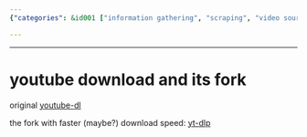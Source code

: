 ```yaml
---
{"categories": &id001 ["information gathering", "scraping", "video sources", "youtube"], "category": "Video Downloaders", "date": "2023-12-22 23:52:59", "description": "This article compares two popular YouTube video download tools, 'youtube-dl' and its updated fork 'yt-dlp.' The original tool, 'youtube-dl,' is compared to its improved version in terms of speed. The article highlights the differences between these two tools and provides information on which one might be more suitable for users depending on their needs.", "tags": *id001, "title": "youtube download and its fork"}

---
```


------

# youtube download and its fork

original [youtube-dl](https://github.com/ytdl-org/youtube-dl)

the fork with faster (maybe?) download speed: [yt-dlp](https://github.com/yt-dlp/yt-dlp)

